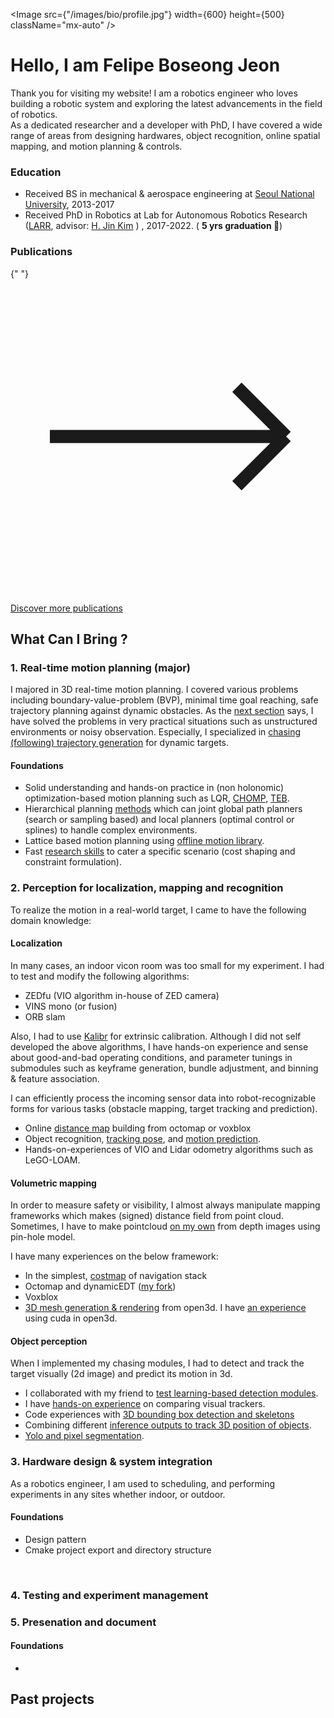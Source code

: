 
<Image
  src={"/images/bio/profile.jpg"}
  width={600}
  height={500}
  className="mx-auto"
/>
<br />

# Hello, I am Felipe Boseong Jeon

Thank you for visiting my website! I am a robotics engineer who loves building a
robotic system and exploring the latest advancements in the field of robotics.\
As a dedicated researcher and a developer with PhD, I have covered a wide range of
areas from designing hardwares, object recognition, online spatial mapping, and motion
planning & controls.

### Education

- Received BS in mechanical & aerospace engineering at
  [Seoul National University](https://en.snu.ac.kr/), 2013-2017
- Received PhD in Robotics at Lab for Autonomous Robotics Research
  ([LARR](https://larr.snu.ac.kr/), advisor:
  [H. Jin Kim](https://scholar.google.com/citations?user=TLQUwIMAAAAJ&hl=ko) ) ,
  2017-2022. ( <b>5 yrs graduation 🥷</b>)

### Publications

<div className="p-2">
  <Card
    useTagLink={false}
    title={
      "Online trajectory generation of a mav for chasing a moving target in 3d dense environments "
    }
    imageSource="/images/bio/iros2019.png"
    tags={["Target chasing", "Hierarchical motion planning"]}
  ></Card> <Card
    useTagLink={false}
    title={
      "Integrated Motion Planner for Real-time Aerial Videography with a Drone in a Dense Environment"
    }
    imageSource="/images/bio/icra2020.png"
    tags={["Optimization", "Target Prediction"]}
  ></Card>{" "}
  <Card
    useTagLink={false}
    title={"Autonomous Aerial Dual-Target Following Among Obstacles "}
    imageSource="/images/bio/access.jpg"
    tags={["Outdoor flight", "Online mapping and object-tracking"]}
  ></Card>
</div>
<div className="flex flex-row-reverse">
  <a
    href="https://scholar.google.com/citations?user=ssYQ2w4AAAAJ&hl=ko"
    className="link flex"
    target="_blank"
  >
    <svg
      xmlns="http://www.w3.org/2000/svg"
      fill="none"
      viewBox="0 0 24 24"
      strokeWidth={1.5}
      stroke="currentColor"
      className="mr-1 h-6 w-6"
    >
      <path
        strokeLinecap="round"
        strokeLinejoin="round"
        d="M17.25 8.25L21 12m0 0l-3.75 3.75M21 12H3"
      />
    </svg>
    <p>Discover more publications</p>
  </a>
</div>

## What Can I Bring ?

### 1. Real-time motion planning (major)

<div className="sm:px-5 my-10">
  <YouTube videoId="ZBFRS5TpRvI" className="videoWrapper" />
</div>

I majored in 3D real-time motion planning. I covered various problems including
boundary-value-problem (BVP), minimal time goal reaching, safe trajectory
planning against dynamic obstacles. As the
[next section](online-3d-spatial-mapping-and-object-tracking) says, I have
solved the problems in very practical situations such as unstructured
environments or noisy observation. Especially, I specialized in
[chasing (following) trajectory generation](#publications) for dynamic targets.

#### Foundations

- Solid understanding and hands-on practice in (non holonomic)
  optimization-based motion planning such as LQR,
  [CHOMP](https://github.com/icsl-Jeon/chomp_predict),
  [TEB](https://wiki.ros.org/teb_local_planner).
- Hierarchical planning [methods](https://github.com/icsl-Jeon/traj_gen) which
  can joint global path planners (search or sampling based) and local planners
  (optimal control or splines) to handle complex environments.
- Lattice based motion planning using
  [offline motion library](https://youtu.be/Ux1_LinLegM?t=174).
- Fast [research skills](#publications) to cater a specific scenario (cost
  shaping and constraint formulation).

### 2. Perception for localization, mapping and recognition

<div className="sm:px-5 my-10">
  <YouTube videoId="Ux1_LinLegM" className="videoWrapper" />
</div>

To realize the motion in a real-world target, I came to have the following
domain knowledge:

#### Localization

In many cases, an indoor vicon room was too small for my experiment. I had to
test and modify the following algorithms:

- ZEDfu (VIO algorithm in-house of ZED camera)
- VINS mono (or fusion)
- ORB slam

Also, I had to use [Kalibr](https://github.com/ethz-asl/kalibr) for extrinsic
calibration. Although I did not self developed the above algorithms, I have
hands-on experience and sense about good-and-bad operating conditions, and
parameter tunings in submodules such as keyframe generation, bundle adjustment,
and binning & feature association.

I can efficiently process the incoming sensor data into robot-recognizable forms
for various tasks (obstacle mapping, target tracking and prediction).

- Online [distance map](https://github.com/icsl-Jeon/octomap_mapping) building
  from octomap or voxblox
- Object recognition, [tracking pose](https://github.com/icsl-Jeon/zed2_client),
  and [motion prediction](https://github.com/icsl-Jeon/chasing_utils).
- Hands-on-experiences of VIO and Lidar odometry algorithms such as LeGO-LOAM.

#### Volumetric mapping

In order to measure safety or visibility, I almost always manipulate mapping
frameworks which makes (signed) distance field from point cloud. Sometimes, I
have to make pointcloud [on my own](https://github.com/icsl-Jeon/zed2_client)
from depth images using pin-hole model.

I have many experiences on the below framework:

- In the simplest,
  [costmap](https://github.com/LARR-Planning/atypical_driving_snu/blob/master/launch/occupancy2d/costmap_3d.launch)
  of navigation stack
- Octomap and dynamicEDT
  ([my fork](https://github.com/icsl-Jeon/octomap_mapping))
- Voxblox
- [3D mesh generation & rendering](https://github.com/icsl-Jeon/see_with_you)
  from open3d. I have
  [an experience](https://github.com/icsl-Jeon/see_with_you/blob/b4accdc022332e80a1f3ace435dcd82d9c0ae5e3/src/SceneInterpreter.cpp#L31)
  using cuda in open3d.

#### Object perception

When I implemented my chasing modules, I had to detect and track the target
visually (2d image) and predict its motion in 3d.

- I collaborated with my friend to
  [test learning-based detection modules](https://ieeexplore.ieee.org/abstract/document/9341368).
- I have [hands-on experience](https://www.youtube.com/watch?v=lFY6S0VNIUE) on
  comparing visual trackers.
- Code experiences with
  [3D bounding box detection and skeletons](https://youtu.be/Ux1_LinLegM?t=205)
- Combining different
  [inference outputs to track 3D position of objects](https://youtu.be/Ux1_LinLegM?t=47).
- [Yolo and pixel segmentation](https://www.youtube.com/watch?v=2BkRbw13rdo).

### 3. Hardware design & system integration

<div className="sm:px-5 my-10">
  <YouTube videoId="s0mc5209IiY" className="videoWrapper" />
</div>

As a robotics engineer, I am used to scheduling, and performing experiments in
any sites whether indoor, or outdoor.

#### Foundations

- Design pattern
- Cmake project export and directory structure

<br />

### 4. Testing and experiment management

### 5. Presenation and document

#### Foundations

-

## Past projects

<br />
<div className="p-2">
  <ImageGrid data={project} linkOn></ImageGrid>
</div>
